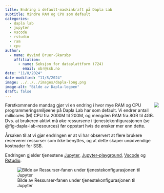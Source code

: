 ```yaml
---
title: Endring i default-maskinkraft på Dapla Lab
subtitle: Mindre RAM og CPU som default 
categories:
  - dapla lab
  - jupyter
  - vscode
  - rstudio
  - ram
  - cpu
author:
  - name: Øyvind Bruer-Skarsbø
    affiliation: 
      - name: Seksjon for dataplattform (724)
        email: obr@ssb.no
date: "11/8/2024"
date-modified: "11/8/2024"
image: ../../../images/dapla-long.png
image-alt: "Bilde av Dapla-logoen"
draft: false
---
```



![](../../../images/dapla-long.png){style="max-width: 40%; float: right;" fig-alt="Dapla logo"}
Førstkommende mandag gjør vi en endring i hvor mye RAM og CPU programmeringsmiljøene på Dapla Lab har som default.  Vi endrer antall millicores (M) CPU fra 2000M til 200M, og mengden RAM fra 8GB til 4GB. Dvs. at brukeren aktivt må øke ressursene i tjenestekonfigurasjonen (se @fig-dapla-lab-resources) før oppstart hvis de ønsker mer enn dette.

Årsaken til at vi gjør endringen er at vi har observert at flere brukere reserverer ressurser som ikke benyttes, og at dette skaper unødvendige kostnader for SSB. 

Endringen gjelder tjenestene [Jupyter](../../../statistikkere/jupyter.qmd), [Jupyter-playground](../../../statistikkere/jupyter-playground.qmd), [Vscode](../../../statistikkere/vscode-python.qmd) og [Rstudio](../../../statistikkere/rstudio.qmd).

![Bilde av Ressurser-fanen under tjenestekonfigurasjonen til Jupyter](../../../images/dapla-lab-resources.png){fig-alt="Bilde av ressursfanen i tjenestekonfigurasjonen" #fig-dapla-lab-resources}

